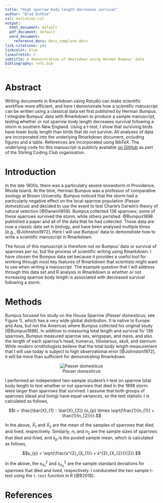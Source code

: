 ```yaml
---
title: "High sparrow body length decreases survival"
author: "Brad Duthie"
csl: evolution.csl
output:
  html_document: default
  pdf_document: default
  word_document:
    reference_docx: docx_template.docx
link-citations: yes
linkcolor: blue
linestretch: 2
subtitle: A demonstration of Rmarkdown using Herman Bumpus' data
bibliography: refs.bib
---
```

    
Abstract
===============================================================================
  
Writing documents in Rmarkdown using Rstudio can make scientific workflow more efficient, and here I demonstrate how a scientific manuscript can be written using a classical data set first published by Herman Bumpus. I integrate Bumpus' data with Rmarkdown to produce a sample manuscript, testing whether or not sparrow body length decreases survival following a storm in southern New England. Using a t-test, I show that surviving birds have lower body length than birds that do not survive. All analyses of data are incorporated into the underlying Rmarkdown document, including figures and a table. References are incorporated using BibTeX. The underlying code for this manuscript is publicly available [on GitHub](https://github.com/StirlingCodingClub/Manuscripts_in_Rmarkdown) as part of the Stirling Coding Club organisation.

Introduction
================================================================================

In the late 1800s, there was a particulalry severe snowstorm in Providence, Rhode Island. At the time, Herman Bumpus was a professor of comparative zoology at Brown University. Bumpus noticed that the storm had a particularly negative effect on the local sparrow population (*Passer domesticus*) and decided to use the event to test Charle's Darwin's theory of natural selection [@Darwin1859]. Bumpus collected 136 sparrows; some of these sparrows survived the storm, while others perished. @Bumpus1898 published a paper and all of the data that he had collected. These data are now a classic data set in biology, and have been analysed multiple times [e.g., @Johnston1972]. Here I will use Bumpus' data to demonstrate how to write a scientific manuscript in Rmarkdown.

The focus of this manuscript is therefore not on Bumpus' data or survival of sparrows *per se*, but the process of scientific writing using Rmarkdown. I have chosen the Bumpus data set because it provides a useful tool for working through most key features of Rmarkdown that scientists might want to use when writing a manuscript. The example question that I will address through this data set and R analysis in Rmarkdown is whether or not increasing sparrow body length is associated with decreased survival following a storm.

Methods
================================================================================

Bumpus focused his study on the House Sparrow (*Passer domesticus*; see Figure 1), which has a very wide global distribution. It is native to Europe and Asia, but not the Americas where Bumpus collected his original study [@Bumpus1898]. In addition to measuring total length and survival for 136 sparrows, Bumpus measured sparrow sex, wingspan, and mass, and also the length of each sparrow's head, humerus, tibiotarsus, skull, and sternum. While modern ornithologists believe that the total body length measurement that I will use today is subject to high observational error [@Johnston1972], it will be more than sufficient for demonstrating Rmarkdown.

<!--- Note that the image below is in the public domain --->
<!--- https://commons.wikimedia.org/wiki/File:Lto-tpbo-passer-domesticus-05.JPG --->
<center>

![*Passer domesticus*](images/sparrow.jpg)

</center>

I performed an independent two-sample student's t-test on sparrow total body length to test whether or not sparrows that died in the 1898 storm were larger than sparrows that survived. I assume that both groups of sparrows (dead and living) have equal variances, so the test statistic $t$ is calculated as follows,

$$t = \frac{\bar{X}_{1} - \bar{X}_{2}} {s_{p} \times \sqrt{\frac{1}{n_{1}} + \frac{1}{n_{2}}}}.$$

In the above, $\bar{X}_{1}$ and $\bar{X}_{2}$ are the mean of the samples of sparrows that died and lived, respectively. Similarly, $n_{1}$ and $n_{2}$ are the sample sizes of sparrows that died and lived, and $s_{p}$ is the pooled sample mean, which is calculated as follows,

$$s_{p} = \sqrt{\frac{s^{2}_{X_{1}} + s^{2}_{X_{2}}}{2}}.$$

In the above, the $s^{2}_{X_{1}}$ and $s^{2}_{X_{2}}$ are the sample standard deviations for sparrows that died and lived, respectively. I conduceted the two sample t-test using the `t.test` function in R [@R2018].



References
===============================================================================

<div id="refs"></div>
